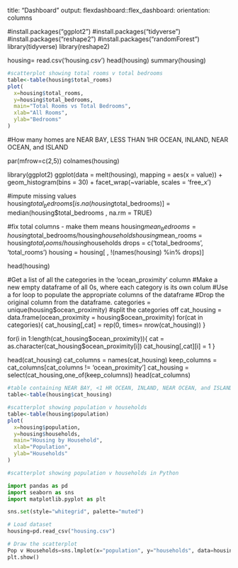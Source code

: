 title: "Dashboard"
output: 
  flexdashboard::flex_dashboard:
    orientation: columns

#install.packages("ggplot2")
#install.packages("tidyverse")
#install.packages("reshape2")
#install.packages("randomForest")
library(tidyverse)
library(reshape2)

housing= read.csv('housing.csv')
head(housing)
summary(housing)

```{r echo = FALSE}
#scatterplot showing total rooms v total bedrooms
table<-table(housing$total_rooms)
plot(
  x=housing$total_rooms,
  y=housing$total_bedrooms,
  main="Total Rooms vs Total Bedrooms",
  xlab="All Rooms",
  ylab="Bedrooms"
)
```
#How many homes are NEAR BAY, LESS THAN 1HR OCEAN, INLAND, NEAR OCEAN, and ISLAND

par(mfrow=c(2,5))
colnames(housing)

library(ggplot2)
ggplot(data = melt(housing), mapping = aes(x = value)) + 
  geom_histogram(bins = 30) + facet_wrap(~variable, scales = 'free_x')

#impute missing values
housing$total_bedrooms[is.na(housing$total_bedrooms)] = median(housing$total_bedrooms , na.rm = TRUE)

#fix total columns - make them means
housing$mean_bedrooms = housing$total_bedrooms/housing$households
housing$mean_rooms = housing$total_rooms/housing$households
drops = c('total_bedrooms', 'total_rooms')
housing = housing[ , !(names(housing) %in% drops)]

head(housing)

#Get a list of all the categories in the 'ocean_proximity' column
#Make a new empty dataframe of all 0s, where each category is its own colum
#Use a for loop to populate the appropriate columns of the dataframe
#Drop the original column from the dataframe.
categories = unique(housing$ocean_proximity)
#split the categories off
cat_housing = data.frame(ocean_proximity = housing$ocean_proximity)
for(cat in categories){
  cat_housing[,cat] = rep(0, times= nrow(cat_housing))
}

for(i in 1:length(cat_housing$ocean_proximity)){
  cat = as.character(cat_housing$ocean_proximity[i])
  cat_housing[,cat][i] = 1
}

head(cat_housing)
cat_columns = names(cat_housing)
keep_columns = cat_columns[cat_columns != 'ocean_proximity']
cat_housing = select(cat_housing,one_of(keep_columns))
head(cat_columns)

```{r echo = FALSE}
#table containing NEAR BAY, <1 HR OCEAN, INLAND, NEAR OCEAN, and ISLAND data
table<-table(housing$cat_housing)

```

```{r echo = FALSE}
#scatterplot showing population v households
table<-table(housing$population)
plot(
  x=housing$population,
  y=housing$households,
  main="Housing by Household",
  xlab="Population",
  ylab="Households"
)
```

```{python}
#scatterplot showing population v households in Python

import pandas as pd
import seaborn as sns
import matplotlib.pyplot as plt

sns.set(style="whitegrid", palette="muted")

# Load dataset
housing=pd.read_csv("housing.csv")

# Draw the scatterplot
Pop v Households=sns.lmplot(x="population", y="households", data=housing)
plt.show()
```

